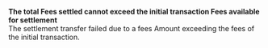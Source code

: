   
<Card title="003011" href="/development-resources/errors/codes/003011">  

 **The total Fees settled cannot exceed the initial transaction Fees available for settlement**  
 The settlement transfer failed due to a fees Amount exceeding the fees of the initial transaction.  

</Card>